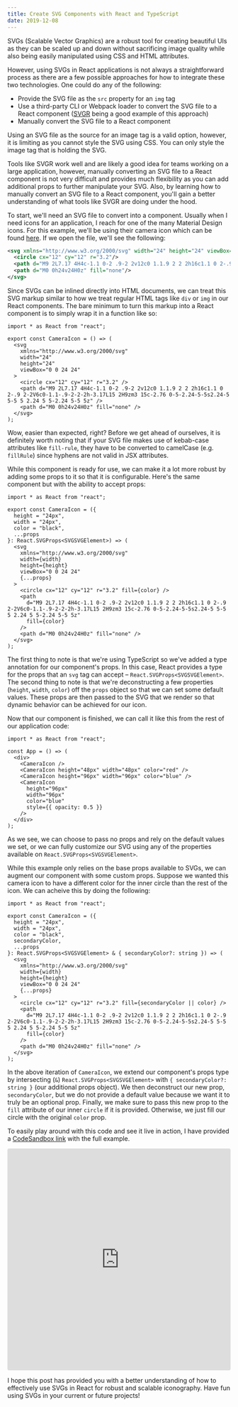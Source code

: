```yaml
---
title: Create SVG Components with React and TypeScript
date: 2019-12-08
---
```


SVGs (Scalable Vector Graphics) are a robust tool for creating beautiful UIs as they can be scaled up and down without sacrificing image quality while also being easily manipulated using CSS and HTML attributes.

However, using SVGs in React applications is not always a straightforward process as there are a few possible approaches for how to integrate these two technologies. One could do any of the following:

- Provide the SVG file as the `src` property for an `img` tag
- Use a third-party CLI or Webpack loader to convert the SVG file to a React component ([SVGR](https://github.com/smooth-code/svgr) being a good example of this approach)
- Manually convert the SVG file to a React component

Using an SVG file as the source for an image tag is a valid option, however, it is limiting as you cannot style the SVG using CSS. You can only style the image tag that is holding the SVG.

Tools like SVGR work well and are likely a good idea for teams working on a large application, however, manually converting an SVG file to a React component is not very difficult and provides much flexibility as you can add additional props to further manipulate your SVG. Also, by learning how to manually convert an SVG file to a React component, you'll gain a better understanding of what tools like SVGR are doing under the hood.

To start, we'll need an SVG file to convert into a component. Usually when I need icons for an application, I reach for one of the many Material Design icons. For this example, we'll be using their camera icon which can be found [here](https://material.io/resources/icons/?icon=photo_camera&style=baseline). If we open the file, we'll see the following:

```xml
<svg xmlns="http://www.w3.org/2000/svg" width="24" height="24" viewBox="0 0 24 24">
  <circle cx="12" cy="12" r="3.2"/>
  <path d="M9 2L7.17 4H4c-1.1 0-2 .9-2 2v12c0 1.1.9 2 2 2h16c1.1 0 2-.9 2-2V6c0-1.1-.9-2-2-2h-3.17L15 2H9zm3 15c-2.76 0-5-2.24-5-5s2.24-5 5-5 5 2.24 5 5-2.24 5-5 5z"/>
  <path d="M0 0h24v24H0z" fill="none"/>
</svg>
```

Since SVGs can be inlined directly into HTML documents, we can treat this SVG markup similar to how we treat regular HTML tags like `div` or `img` in our React components. The bare minimum to turn this markup into a React component is to simply wrap it in a function like so:

```tsx
import * as React from "react";

export const CameraIcon = () => (
  <svg
    xmlns="http://www.w3.org/2000/svg"
    width="24"
    height="24"
    viewBox="0 0 24 24"
  >
    <circle cx="12" cy="12" r="3.2" />
    <path d="M9 2L7.17 4H4c-1.1 0-2 .9-2 2v12c0 1.1.9 2 2 2h16c1.1 0 2-.9 2-2V6c0-1.1-.9-2-2-2h-3.17L15 2H9zm3 15c-2.76 0-5-2.24-5-5s2.24-5 5-5 5 2.24 5 5-2.24 5-5 5z" />
    <path d="M0 0h24v24H0z" fill="none" />
  </svg>
);
```

Wow, easier than expected, right? Before we get ahead of ourselves, it is definitely worth noting that if your SVG file makes use of kebab-case attributes like `fill-rule`, they have to be converted to camelCase (e.g. `fillRule`) since hyphens are not valid in JSX attributes.

While this component is ready for use, we can make it a lot more robust by adding some props to it so that it is configurable. Here's the same component but with the ability to accept props:

```tsx
import * as React from "react";

export const CameraIcon = ({
  height = "24px",
  width = "24px",
  color = "black",
  ...props
}: React.SVGProps<SVGSVGElement>) => (
  <svg
    xmlns="http://www.w3.org/2000/svg"
    width={width}
    height={height}
    viewBox="0 0 24 24"
    {...props}
  >
    <circle cx="12" cy="12" r="3.2" fill={color} />
    <path
      d="M9 2L7.17 4H4c-1.1 0-2 .9-2 2v12c0 1.1.9 2 2 2h16c1.1 0 2-.9 2-2V6c0-1.1-.9-2-2-2h-3.17L15 2H9zm3 15c-2.76 0-5-2.24-5-5s2.24-5 5-5 5 2.24 5 5-2.24 5-5 5z"
      fill={color}
    />
    <path d="M0 0h24v24H0z" fill="none" />
  </svg>
);
```

The first thing to note is that we're using TypeScript so we've added a type annotation for our component's props. In this case, React provides a type for the props that an `svg` tag can accept – `React.SVGProps<SVGSVGElement>`. The second thing to note is that we're deconstructing a few properties (`height`, `width`, `color`) off the `props` object so that we can set some default values. These props are then passed to the SVG that we render so that dynamic behavior can be achieved for our icon.

Now that our component is finished, we can call it like this from the rest of our application code:

```tsx
import * as React from "react";

const App = () => (
  <div>
    <CameraIcon />
    <CameraIcon height="48px" width="48px" color="red" />
    <CameraIcon height="96px" width="96px" color="blue" />
    <CameraIcon
      height="96px"
      width="96px"
      color="blue"
      style={{ opacity: 0.5 }}
    />
  </div>
);
```

As we see, we can choose to pass no props and rely on the default values we set, or we can fully customize our SVG using any of the properties available on `React.SVGProps<SVGSVGElement>`.

While this example only relies on the base props available to SVGs, we can augment our component with some custom props. Suppose we wanted this camera icon to have a different color for the inner circle than the rest of the icon. We can acheive this by doing the following:

```tsx
import * as React from "react";

export const CameraIcon = ({
  height = "24px",
  width = "24px",
  color = "black",
  secondaryColor,
  ...props
}: React.SVGProps<SVGSVGElement> & { secondaryColor?: string }) => (
  <svg
    xmlns="http://www.w3.org/2000/svg"
    width={width}
    height={height}
    viewBox="0 0 24 24"
    {...props}
  >
    <circle cx="12" cy="12" r="3.2" fill={secondaryColor || color} />
    <path
      d="M9 2L7.17 4H4c-1.1 0-2 .9-2 2v12c0 1.1.9 2 2 2h16c1.1 0 2-.9 2-2V6c0-1.1-.9-2-2-2h-3.17L15 2H9zm3 15c-2.76 0-5-2.24-5-5s2.24-5 5-5 5 2.24 5 5-2.24 5-5 5z"
      fill={color}
    />
    <path d="M0 0h24v24H0z" fill="none" />
  </svg>
);
```

In the above iteration of `CameraIcon`, we extend our component's props type by intersecting (`&`) `React.SVGProps<SVGSVGElement>` with `{ secondaryColor?: string }` (our additional props object). We then deconstruct our new prop, `secondaryColor`, but we do not provide a default value because we want it to truly be an optional prop. Finally, we make sure to pass this new prop to the `fill` attribute of our inner `circle` if it is provided. Otherwise, we just fill our circle with the original `color` prop.

To easily play around with this code and see it live in action, I have provided a [CodeSandbox link](https://codesandbox.io/embed/optimistic-mirzakhani-0jw88?fontsize=14&hidenavigation=1&theme=dark) with the full example.

<iframe
  src="https://codesandbox.io/embed/optimistic-mirzakhani-0jw88?fontsize=14&hidenavigation=1&theme=dark"
  style="width:100%; height:500px; border:0; border-radius: 4px; overflow:hidden;"
  title="svg-component-example"
  allow="geolocation; microphone; camera; midi; vr; accelerometer; gyroscope; payment; ambient-light-sensor; encrypted-media; usb"
  sandbox="allow-modals allow-forms allow-popups allow-scripts allow-same-origin"
></iframe>

I hope this post has provided you with a better understanding of how to effectively use SVGs in React for robust and scalable iconography. Have fun using SVGs in your current or future projects!

